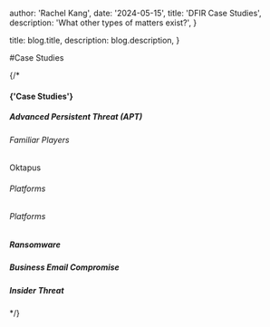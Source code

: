 
  author: 'Rachel Kang',
  date: '2024-05-15',
  title: 'DFIR Case Studies',
  description:
    'What other types of matters exist?',
}

  title: blog.title,
  description: blog.description,
}


#Case Studies

{/* <h4 className="border-l-2 border-zinc-600 border-opacity-50 pl-3">
{'Case Studies'}
</h4>
<div>
<h5>
    Advanced Persistent Threat (APT) <APTTag />
</h5>
<div className="grid grid-cols-1 gap-4 sm:grid-cols-3">
    <div className="flex flex-col">
    <h6>Familiar Players</h6>
    <p>Oktapus</p>
    </div> 
    <div className="flex flex-col">
    <h6>Platforms</h6>
    </div> 
    <div className="flex flex-col">
    <h6>Platforms</h6>
    </div>
</div>
<h5>
    Ransomware <RWTag />
</h5>
<p></p>
<h5>
    Business Email Compromise <BECTag /> <PhishingTag />
</h5>
<p></p>
<h5>
    Insider Threat <ITTag />
</h5>
</div> */}